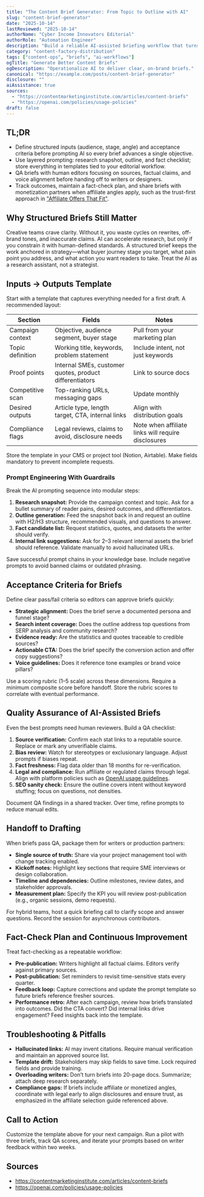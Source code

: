 ```yaml
---
title: "The Content Brief Generator: From Topic to Outline with AI"
slug: "content-brief-generator"
date: "2025-10-14"
lastReviewed: "2025-10-14"
authorName: "Cyber Income Innovators Editorial"
authorRole: "Automation Engineer"
description: "Build a reliable AI-assisted briefing workflow that turns raw topics into actionable outlines creatives trust."
category: "content-factory-distribution"
tags: ["content-ops", "briefs", "ai-workflows"]
ogTitle: "Generate Better Content Briefs"
ogDescription: "Operationalize AI to deliver clear, on-brand briefs."
canonical: "https://example.com/posts/content-brief-generator"
disclosure: ""
aiAssistance: true
sources:
  - "https://contentmarketinginstitute.com/articles/content-briefs"
  - "https://openai.com/policies/usage-policies"
draft: false
---
```


## TL;DR

- Define structured inputs (audience, stage, angle) and acceptance criteria before prompting AI so every brief advances a single objective.
- Use layered prompting: research snapshot, outline, and fact checklist; store everything in templates tied to your editorial workflow.
- QA briefs with human editors focusing on sources, factual claims, and voice alignment before handing off to writers or designers.
- Track outcomes, maintain a fact-check plan, and share briefs with monetization partners when affiliate angles apply, such as the trust-first approach in ["Affiliate Offers That Fit"](../monetization-analytics/affiliate-offers-that-fit.mdx).

## Why Structured Briefs Still Matter

Creative teams crave clarity. Without it, you waste cycles on rewrites, off-brand tones, and inaccurate claims. AI can accelerate research, but only if you constrain it with human-defined standards. A structured brief keeps the work anchored in strategy—what buyer journey stage you target, what pain point you address, and what action you want readers to take. Treat the AI as a research assistant, not a strategist.

## Inputs → Outputs Template

Start with a template that captures everything needed for a first draft. A recommended layout:

| Section | Fields | Notes |
| --- | --- | --- |
| Campaign context | Objective, audience segment, buyer stage | Pull from your marketing plan |
| Topic definition | Working title, keywords, problem statement | Include intent, not just keywords |
| Proof points | Internal SMEs, customer quotes, product differentiators | Link to source docs |
| Competitive scan | Top-ranking URLs, messaging gaps | Update monthly |
| Desired outputs | Article type, length target, CTA, internal links | Align with distribution goals |
| Compliance flags | Legal reviews, claims to avoid, disclosure needs | Note when affiliate links will require disclosures |

Store the template in your CMS or project tool (Notion, Airtable). Make fields mandatory to prevent incomplete requests.

### Prompt Engineering With Guardrails

Break the AI prompting sequence into modular steps:

1. **Research snapshot:** Provide the campaign context and topic. Ask for a bullet summary of reader pains, desired outcomes, and differentiators.
2. **Outline generation:** Feed the snapshot back in and request an outline with H2/H3 structure, recommended visuals, and questions to answer.
3. **Fact candidate list:** Request statistics, quotes, and datasets the writer should verify.
4. **Internal link suggestions:** Ask for 2–3 relevant internal assets the brief should reference. Validate manually to avoid hallucinated URLs.

Save successful prompt chains in your knowledge base. Include negative prompts to avoid banned claims or outdated phrasing.

## Acceptance Criteria for Briefs

Define clear pass/fail criteria so editors can approve briefs quickly:

- **Strategic alignment:** Does the brief serve a documented persona and funnel stage?
- **Search intent coverage:** Does the outline address top questions from SERP analysis and community research?
- **Evidence ready:** Are the statistics and quotes traceable to credible sources?
- **Actionable CTA:** Does the brief specify the conversion action and offer copy suggestions?
- **Voice guidelines:** Does it reference tone examples or brand voice pillars?

Use a scoring rubric (1–5 scale) across these dimensions. Require a minimum composite score before handoff. Store the rubric scores to correlate with eventual performance.

## Quality Assurance of AI-Assisted Briefs

Even the best prompts need human reviewers. Build a QA checklist:

1. **Source verification:** Confirm each stat links to a reputable source. Replace or mark any unverifiable claims.
2. **Bias review:** Watch for stereotypes or exclusionary language. Adjust prompts if biases repeat.
3. **Fact freshness:** Flag data older than 18 months for re-verification.
4. **Legal and compliance:** Run affiliate or regulated claims through legal. Align with platform policies such as [OpenAI usage guidelines](https://openai.com/policies/usage-policies).
5. **SEO sanity check:** Ensure the outline covers intent without keyword stuffing; focus on questions, not densities.

Document QA findings in a shared tracker. Over time, refine prompts to reduce manual edits.

## Handoff to Drafting

When briefs pass QA, package them for writers or production partners:

- **Single source of truth:** Share via your project management tool with change tracking enabled.
- **Kickoff notes:** Highlight key sections that require SME interviews or design collaboration.
- **Timeline and dependencies:** Outline milestones, review dates, and stakeholder approvals.
- **Measurement plan:** Specify the KPI you will review post-publication (e.g., organic sessions, demo requests).

For hybrid teams, host a quick briefing call to clarify scope and answer questions. Record the session for asynchronous contributors.

## Fact-Check Plan and Continuous Improvement

Treat fact-checking as a repeatable workflow:

- **Pre-publication:** Writers highlight all factual claims. Editors verify against primary sources.
- **Post-publication:** Set reminders to revisit time-sensitive stats every quarter.
- **Feedback loop:** Capture corrections and update the prompt template so future briefs reference fresher sources.
- **Performance retro:** After each campaign, review how briefs translated into outcomes. Did the CTA convert? Did internal links drive engagement? Feed insights back into the template.

## Troubleshooting & Pitfalls

- **Hallucinated links:** AI may invent citations. Require manual verification and maintain an approved source list.
- **Template drift:** Stakeholders may skip fields to save time. Lock required fields and provide training.
- **Overloading writers:** Don’t turn briefs into 20-page docs. Summarize; attach deep research separately.
- **Compliance gaps:** If briefs include affiliate or monetized angles, coordinate with legal early to align disclosures and ensure trust, as emphasized in the affiliate selection guide referenced above.

## Call to Action

Customize the template above for your next campaign. Run a pilot with three briefs, track QA scores, and iterate your prompts based on writer feedback within two weeks.

## Sources

- https://contentmarketinginstitute.com/articles/content-briefs
- https://openai.com/policies/usage-policies
